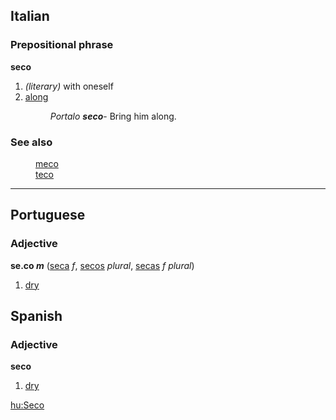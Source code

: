 ==Italian==
===Prepositional phrase===
'''seco'''
#''(literary)''   with oneself
# [[along]] 
#: ''Portalo '''seco'''''- Bring him along.
===See also===
:[[meco]]
:[[teco]]
----
==Portuguese==
===Adjective===
'''se.co ''m''''' ([[seca]] ''f'', [[secos]] ''plural'', [[secas]] ''f plural'') 

#[[dry]]

==Spanish==
===Adjective===
'''seco'''
#[[dry]]

[[hu:Seco]]